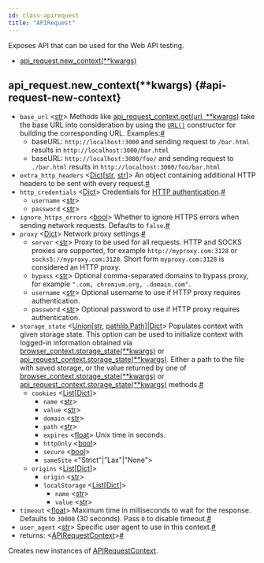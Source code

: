 ```yaml
---
id: class-apirequest
title: "APIRequest"
---
```


Exposes API that can be used for the Web API testing.


- [api_request.new_context(**kwargs)](./api/class-apirequest.mdx#api-request-new-context)

## api_request.new_context(**kwargs) {#api-request-new-context}
- `base_url`<a aria-hidden="true" tabindex="-1" class="list-anchor-link" id="api-request-new-context-option-base-url"/> &#60;[str]&#62; Methods like [api_request_context.get(url, **kwargs)](./api/class-apirequestcontext.mdx#api-request-context-get) take the base URL into consideration by using the [`URL()`](https://developer.mozilla.org/en-US/docs/Web/API/URL/URL) constructor for building the corresponding URL. Examples:<a href="#api-request-new-context-option-base-url" class="list-anchor">#</a>
  * baseURL: `http://localhost:3000` and sending request to `/bar.html` results in `http://localhost:3000/bar.html`
  * baseURL: `http://localhost:3000/foo/` and sending request to `./bar.html` results in `http://localhost:3000/foo/bar.html`
- `extra_http_headers`<a aria-hidden="true" tabindex="-1" class="list-anchor-link" id="api-request-new-context-option-extra-http-headers"/> &#60;[Dict]\[[str], [str]\]&#62; An object containing additional HTTP headers to be sent with every request.<a href="#api-request-new-context-option-extra-http-headers" class="list-anchor">#</a>
- `http_credentials`<a aria-hidden="true" tabindex="-1" class="list-anchor-link" id="api-request-new-context-option-http-credentials"/> &#60;[Dict]&#62; Credentials for [HTTP authentication](https://developer.mozilla.org/en-US/docs/Web/HTTP/Authentication).<a href="#api-request-new-context-option-http-credentials" class="list-anchor">#</a>
  - `username` &#60;[str]&#62;
  - `password` &#60;[str]&#62;
- `ignore_https_errors`<a aria-hidden="true" tabindex="-1" class="list-anchor-link" id="api-request-new-context-option-ignore-https-errors"/> &#60;[bool]&#62; Whether to ignore HTTPS errors when sending network requests. Defaults to `false`.<a href="#api-request-new-context-option-ignore-https-errors" class="list-anchor">#</a>
- `proxy`<a aria-hidden="true" tabindex="-1" class="list-anchor-link" id="api-request-new-context-option-proxy"/> &#60;[Dict]&#62; Network proxy settings.<a href="#api-request-new-context-option-proxy" class="list-anchor">#</a>
  - `server` &#60;[str]&#62; Proxy to be used for all requests. HTTP and SOCKS proxies are supported, for example `http://myproxy.com:3128` or `socks5://myproxy.com:3128`. Short form `myproxy.com:3128` is considered an HTTP proxy.
  - `bypass` &#60;[str]&#62; Optional comma-separated domains to bypass proxy, for example `".com, chromium.org, .domain.com"`.
  - `username` &#60;[str]&#62; Optional username to use if HTTP proxy requires authentication.
  - `password` &#60;[str]&#62; Optional password to use if HTTP proxy requires authentication.
- `storage_state`<a aria-hidden="true" tabindex="-1" class="list-anchor-link" id="api-request-new-context-option-storage-state"/> &#60;[Union]\[[str], [pathlib.Path]\]|[Dict]&#62; Populates context with given storage state. This option can be used to initialize context with logged-in information obtained via [browser_context.storage_state(**kwargs)](./api/class-browsercontext.mdx#browser-context-storage-state) or [api_request_context.storage_state(**kwargs)](./api/class-apirequestcontext.mdx#api-request-context-storage-state). Either a path to the file with saved storage, or the value returned by one of [browser_context.storage_state(**kwargs)](./api/class-browsercontext.mdx#browser-context-storage-state) or [api_request_context.storage_state(**kwargs)](./api/class-apirequestcontext.mdx#api-request-context-storage-state) methods.<a href="#api-request-new-context-option-storage-state" class="list-anchor">#</a>
  - `cookies` &#60;[List]\[[Dict]\]&#62;
    - `name` &#60;[str]&#62;
    - `value` &#60;[str]&#62;
    - `domain` &#60;[str]&#62;
    - `path` &#60;[str]&#62;
    - `expires` &#60;[float]&#62; Unix time in seconds.
    - `httpOnly` &#60;[bool]&#62;
    - `secure` &#60;[bool]&#62;
    - `sameSite` &#60;"Strict"|"Lax"|"None"&#62;
  - `origins` &#60;[List]\[[Dict]\]&#62;
    - `origin` &#60;[str]&#62;
    - `localStorage` &#60;[List]\[[Dict]\]&#62;
      - `name` &#60;[str]&#62;
      - `value` &#60;[str]&#62;
- `timeout`<a aria-hidden="true" tabindex="-1" class="list-anchor-link" id="api-request-new-context-option-timeout"/> &#60;[float]&#62; Maximum time in milliseconds to wait for the response. Defaults to `30000` (30 seconds). Pass `0` to disable timeout.<a href="#api-request-new-context-option-timeout" class="list-anchor">#</a>
- `user_agent`<a aria-hidden="true" tabindex="-1" class="list-anchor-link" id="api-request-new-context-option-user-agent"/> &#60;[str]&#62; Specific user agent to use in this context.<a href="#api-request-new-context-option-user-agent" class="list-anchor">#</a>
- returns:<a aria-hidden="true" tabindex="-1" class="list-anchor-link" id="api-request-new-context-return"/> &#60;[APIRequestContext]&#62;<a href="#api-request-new-context-return" class="list-anchor">#</a>

Creates new instances of [APIRequestContext].

[Accessibility]: ./api/class-accessibility.mdx "Accessibility"
[APIRequest]: ./api/class-apirequest.mdx "APIRequest"
[APIRequestContext]: ./api/class-apirequestcontext.mdx "APIRequestContext"
[APIResponse]: ./api/class-apiresponse.mdx "APIResponse"
[Browser]: ./api/class-browser.mdx "Browser"
[BrowserContext]: ./api/class-browsercontext.mdx "BrowserContext"
[BrowserType]: ./api/class-browsertype.mdx "BrowserType"
[CDPSession]: ./api/class-cdpsession.mdx "CDPSession"
[ConsoleMessage]: ./api/class-consolemessage.mdx "ConsoleMessage"
[Dialog]: ./api/class-dialog.mdx "Dialog"
[Download]: ./api/class-download.mdx "Download"
[ElementHandle]: ./api/class-elementhandle.mdx "ElementHandle"
[Error]: ./api/class-error.mdx "Error"
[FileChooser]: ./api/class-filechooser.mdx "FileChooser"
[Frame]: ./api/class-frame.mdx "Frame"
[FrameLocator]: ./api/class-framelocator.mdx "FrameLocator"
[JSHandle]: ./api/class-jshandle.mdx "JSHandle"
[Keyboard]: ./api/class-keyboard.mdx "Keyboard"
[Locator]: ./api/class-locator.mdx "Locator"
[Mouse]: ./api/class-mouse.mdx "Mouse"
[Page]: ./api/class-page.mdx "Page"
[Playwright]: ./api/class-playwright.mdx "Playwright"
[Request]: ./api/class-request.mdx "Request"
[Response]: ./api/class-response.mdx "Response"
[Route]: ./api/class-route.mdx "Route"
[Selectors]: ./api/class-selectors.mdx "Selectors"
[TimeoutError]: ./api/class-timeouterror.mdx "TimeoutError"
[Touchscreen]: ./api/class-touchscreen.mdx "Touchscreen"
[Tracing]: ./api/class-tracing.mdx "Tracing"
[Video]: ./api/class-video.mdx "Video"
[WebSocket]: ./api/class-websocket.mdx "WebSocket"
[Worker]: ./api/class-worker.mdx "Worker"
[Element]: https://developer.mozilla.org/en-US/docs/Web/API/element "Element"
[EvaluationArgument]: ./evaluating.mdx#evaluation-argument "EvaluationArgument"
[Promise]: https://developer.mozilla.org/en-US/docs/Web/JavaScript/Reference/Global_Objects/Promise "Promise"
[iterator]: https://developer.mozilla.org/en-US/docs/Web/JavaScript/Reference/Iteration_protocols "Iterator"
[origin]: https://developer.mozilla.org/en-US/docs/Glossary/Origin "Origin"
[selector]: https://developer.mozilla.org/en-US/docs/Web/CSS/CSS_Selectors "selector"
[Serializable]: https://developer.mozilla.org/en-US/docs/Web/JavaScript/Reference/Global_Objects/JSON/stringify#Description "Serializable"
[UIEvent.detail]: https://developer.mozilla.org/en-US/docs/Web/API/UIEvent/detail "UIEvent.detail"
[UnixTime]: https://en.wikipedia.org/wiki/Unix_time "Unix Time"
[xpath]: https://developer.mozilla.org/en-US/docs/Web/XPath "xpath"

[Any]: https://docs.python.org/3/library/typing.html#typing.Any "Any"
[bool]: https://docs.python.org/3/library/stdtypes.html "bool"
[bytes]: https://docs.python.org/3/library/stdtypes.html#bytes "bytes"
[Callable]: https://docs.python.org/3/library/typing.html#typing.Callable "Callable"
[EventContextManager]: https://docs.python.org/3/reference/datamodel.html#context-managers "Event context manager"
[EventEmitter]: https://pyee.readthedocs.io/en/latest/#pyee.BaseEventEmitter "EventEmitter"
[Exception]: https://docs.python.org/3/library/exceptions.html#Exception "Exception"
[Dict]: https://docs.python.org/3/library/typing.html#typing.Dict "Dict"
[float]: https://docs.python.org/3/library/stdtypes.html#numeric-types-int-float-complex "float"
[int]: https://docs.python.org/3/library/stdtypes.html#numeric-types-int-float-complex "int"
[List]: https://docs.python.org/3/library/typing.html#typing.List "List"
[NoneType]: https://docs.python.org/3/library/constants.html#None "None"
[Pattern]: https://docs.python.org/3/library/re.html "Pattern"
[URL]: https://en.wikipedia.org/wiki/URL "URL"
[pathlib.Path]: https://realpython.com/python-pathlib/ "pathlib.Path"
[str]: https://docs.python.org/3/library/stdtypes.html#text-sequence-type-str "str"
[Union]: https://docs.python.org/3/library/typing.html#typing.Union "Union"

[all available image tags]: https://mcr.microsoft.com/v2/playwright/tags/list "all available image tags"
[Docker Hub]: https://hub.docker.com/_/microsoft-playwright "Docker Hub"
[Dockerfile.focal]: https://github.com/microsoft/playwright/blob/master/utils/docker/Dockerfile.focal "Dockerfile.focal"

